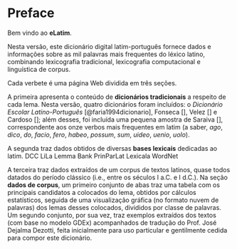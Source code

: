 # Preface {.unnumbered}

Bem vindo ao **eLatim**.

Nesta versão, este dicionário digital latim-português fornece dados e informações sobre as mil palavras mais frequentes do léxico latino, combinando lexicografia tradicional, lexicografia computacional e linguística de corpus.

Cada verbete é uma página Web dividida em três seções.

A primeira apresenta o conteúdo de **dicionários tradicionais** a respeito de cada lema. Nesta versão, quatro dicionários foram incluídos: o *Dicionário Escolar Latino-Português* [@faria1994dicionario], Fonseca [], Velez [] e Cardoso []; além desses, foi incluída uma pequena amostra de Saraiva [], correspondente aos onze verbos mais frequentes em latim (a saber, *ago*, *dico*, *do*, *facio*, *fero*, *habeo*, *possum*, *sum*, *uideo*, *uenio*, *uolo*).

A segunda traz dados obtidos de diversas **bases lexicais** dedicadas ao latim.
DCC
LiLa Lemma Bank
PrinParLat
Lexicala
WordNet

A terceira traz dados extraídos de um corpus de textos latinos, quase todos datados do período clássico (i.e., entre os séculos I a.C. e I d.C.).
Na seção **dados de corpus**, um primeiro conjunto de abas traz uma tabela com os principais candidatos a colocados do lema, obtidos por cálculos estatísticos, seguida de uma visualização gráfica (no formato nuvem de palavras) dos lemas desses colocados, divididos por classe de palavras.
Um segundo conjunto, por sua vez, traz exemplos extraídos dos textos (com base no modelo GDEx) acompanhados de tradução do Prof. José Dejalma Dezotti, feita inicialmente para uso particular e gentilmente cedida para compor este dicionário.

